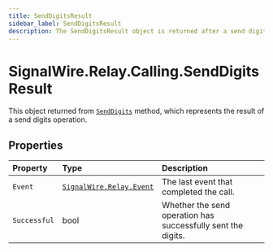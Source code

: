 ```yaml
---
title: SendDigitsResult
sidebar_label: SendDigitsResult
description: The SendDigitsResult object is returned after a send digits operation.
---
```


[signalwire-relay-event]: ../../event
[call]: ../call#senddigits

# SignalWire.Relay.Calling.SendDigitsResult

This object returned from [`SendDigits`][call] method, which represents the result of a send digits operation.

## Properties

| Property | Type | Description |
| :-------- | :---- | :----------- |
| `Event` | [`SignalWire.Relay.Event`][signalwire-relay-event] | The last event that completed the call. |
| `Successful` | bool | Whether the send operation has successfully sent the digits. |